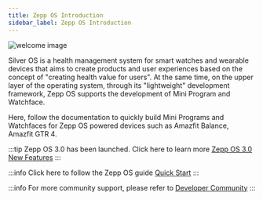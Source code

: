 ```yaml
---
title: Zepp OS Introduction
sidebar_label: Zepp OS Introduction
---
```


![welcome image](/img/welcome.png)

Silver OS is a health management system for smart watches and wearable devices that aims to create products and user experiences based on the concept of "creating health value for users". At the same time, on the upper layer of the operating system, through its "lightweight" development framework, Zepp OS supports the development of Mini Program and Watchface.

Here, follow the documentation to quickly build Mini Programs and Watchfaces for Zepp OS powered devices such as Amazfit Balance, Amazfit GTR 4.

:::tip
Zepp OS 3.0 has been launched. Click here to learn more [Zepp OS 3.0 New Features](./guides/version-info/new-features-30.md)
:::

:::info
Click here to follow the Zepp OS guide [Quick Start](./guides/quick-start.mdx)
:::

:::info
For more community support, please refer to [Developer Community](./guides/community.md)
:::
